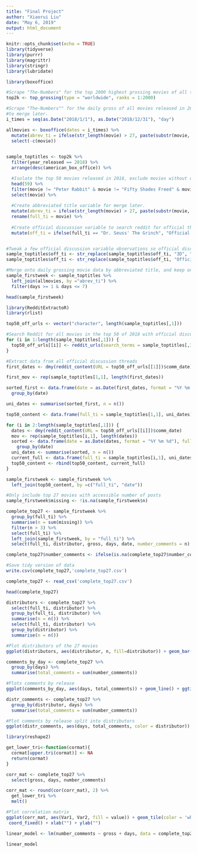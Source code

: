 ---
title: "Final Project"
author: "Xiaorui Liu"
date: "May 6, 2019"
output: html_document
---

```{r setup, include=FALSE}

knitr::opts_chunk$set(echo = TRUE)
library(tidyverse)
library(purrr)
library(magrittr)
library(stringr)
library(lubridate)

```

```{r, include=FALSE}

library(boxoffice)

#Scrape "The-Numbers" for the top 2000 highest grossing movies of all time for the release year
top2k <- top_grossing(type = "worldwide", ranks = 1:2000)

#Scrape "The-Numbers"" for the daily gross of all movies released in 2018 and create abbreviated title variable
#to merge later.
i_times = seq(as.Date("2018/1/1"), as.Date("2018/12/31"), "day")

allmovies <- boxoffice(dates = i_times) %>%
  mutate(abrev_ti = ifelse(str_length(movie) > 27, paste(substr(movie, 1, 27), ".", sep = ""), movie)) %>%
  select(-c(movie))
  
```

```{r}

sample_toptitles <- top2k %>%
  filter(year_released == 2018) %>%
  arrange(desc(american_box_office)) %>%

  #Isolate the top 50 movies released in 2018, exclude movies without official Reddit discussion threads.
  head(59) %>%
  filter(movie != "Peter Rabbit" & movie != "Fifty Shades Freed" & movie != "The House with a Clock in its Walls" & movie != "I Can Only Imagine" & movie != "Book Club" & movie != "Overboard" & movie != "Night School" & movie != "Sicario: Day of the Soldado" & movie != "I Feel Pretty") %>%
  select(movie) %>%
  
  #Create abbreviated title variable for merge later.
  mutate(abrev_ti = ifelse(str_length(movie) > 27, paste(substr(movie, 1, 27), ".", sep = ""), movie)) %>%
  rename(full_ti = movie) %>%
  
  #Create official discussion variable to search reddit for official threads.
  mutate(off_ti = ifelse(full_ti == "Dr. Seuss' The Grinch", "Official Discussion The Grinch", paste("Official Discussion", gsub("[^[:alnum:], ]+", " ", full_ti), sep=" ")))


#Tweak a few official discussion variable observations so official discussion thread can be found as the first search object.
sample_toptitles$off_ti <- str_replace(sample_toptitles$off_ti, "3D", "")
sample_toptitles$off_ti <- str_replace(sample_toptitles$off_ti, "Official Discussion Jurassic", "Official Jurassic")

#Merge onto daily grossing movie data by abbreviated title, and keep only the first 7 days after release.
sample_firstweek <- sample_toptitles %>%
  left_join(allmovies, by ="abrev_ti") %>%
  filter(days >= 1 & days <= 7)

head(sample_firstweek)

```

```{r, include=FALSE}

library(RedditExtractoR)
library(rlist)

top50_off_urls <- vector("character", length(sample_toptitles[,1]))

#Search Reddit for all movies in the top 50 of 2018 with official discussion threads
for (i in 1:length(sample_toptitles[,1])) {
  top50_off_urls[[i]] <- reddit_urls(search_terms = sample_toptitles[,3][i], subreddit = "movies")[["URL"]][1]
}

#Extract data from all official discussion threads
first_dates <- dmy(reddit_content(URL = top50_off_urls[[1]])$comm_date)

first_mov <- rep(sample_toptitles[1,1], length(first_dates))

sorted_first <- data.frame(date = as.Date(first_dates, format = "%Y %m %d"), full_ti = first_mov) %>%
  group_by(date)

uni_dates <- summarise(sorted_first, n = n())

top50_content <- data.frame(full_ti = sample_toptitles[1,1], uni_dates)

for (i in 2:length(sample_toptitles[,1])) {
  dates <- dmy(reddit_content(URL = top50_off_urls[[i]])$comm_date)
  mov <- rep(sample_toptitles[i,1], length(dates))
  sorted <- data.frame(date = as.Date(dates, format = "%Y %m %d"), full_ti = mov) %>%
    group_by(date)
  uni_dates <- summarise(sorted, n = n())
  current_full <- data.frame(full_ti = sample_toptitles[i,1], uni_dates)
  top50_content <- rbind(top50_content, current_full)
}

sample_firstweek <- sample_firstweek %>%
  left_join(top50_content, by =c("full_ti", "date"))

```

```{r, include=FALSE}

#Only include top 27 movies with accessible number of posts
sample_firstweek$missing <- !is.na(sample_firstweek$n) 

complete_top27 <- sample_firstweek %>%
  group_by(full_ti) %>%
  summarise(n = sum(missing)) %>%
  filter(n > 3) %>%
  select(full_ti) %>%
  left_join(sample_firstweek, by = "full_ti") %>%
  select(full_ti, distributor, gross, days, date, number_comments = n)

complete_top27$number_comments <- ifelse(is.na(complete_top27$number_comments), 0, complete_top27$number_comments)

#Save tidy version of data
write.csv(complete_top27,'complete_top27.csv')

```
```{r}

complete_top27 <- read_csv('complete_top27.csv')

head(complete_top27)

```

```{r}

distributors <- complete_top27 %>%
  select(full_ti, distributor) %>%
  group_by(full_ti, distributor) %>%
  summarise(n = n()) %>%
  select(full_ti, distributor) %>%
  group_by(distributor) %>%
  summarise(n = n())

#Plot distributors of the 27 movies
ggplot(distributors, aes(distributor, n, fill=distributor)) + geom_bar(stat = "identity") + theme(axis.text.x=element_text(size=rel(0.95), angle=30)) + ggtitle('Number of movies by distributor') + theme(plot.title = element_text(hjust = 0.5)) + xlab("Distributor") + ylab("Frequency")

```

```{r}

comments_by_day <- complete_top27 %>%
  group_by(days) %>%
  summarise(total_comments = sum(number_comments))

#Plots comments by release
ggplot(comments_by_day, aes(days, total_comments)) + geom_line() + ggtitle('Total number of comments by days after release') + theme(plot.title = element_text(hjust = 0.5)) + xlab("Days after release") + ylab("Total # of comments")

```

```{r}

distr_comments <- complete_top27 %>%
  group_by(distributor, days) %>%
  summarise(total_comments = sum(number_comments))

#Plot comments by release split into distributors
ggplot(distr_comments, aes(days, total_comments, color = distributor)) + geom_line() + ggtitle('Total number of comments by days after release') + theme(plot.title = element_text(hjust = 0.5)) + xlab("Days after release") + ylab("Total # of comments")

```

```{r}

library(reshape2)

get_lower_tri<-function(cormat){
  cormat[upper.tri(cormat)] <- NA
  return(cormat)
}

corr_mat <- complete_top27 %>%
  select(gross, days, number_comments)

corr_mat <- round(cor(corr_mat), 2) %>%
  get_lower_tri %>%
  melt()

#Plot correlation matrix
ggplot(corr_mat, aes(Var1, Var2, fill = value)) + geom_tile(color = 'white') + scale_fill_gradient2(low = "blue", high = "red", mid = "white", midpoint = 0, limit = c(-1,1), space = "Lab", name="Pearson\nCorrelation") + theme_minimal() + theme(axis.text.x = element_text(angle = 45, vjust = 1, size = 12, hjust = 1)) +
 coord_fixed() + xlab("") + ylab("")

```

```{r}

linear_model <- lm(number_comments ~ gross + days, data = complete_top27)

linear_model

```



















